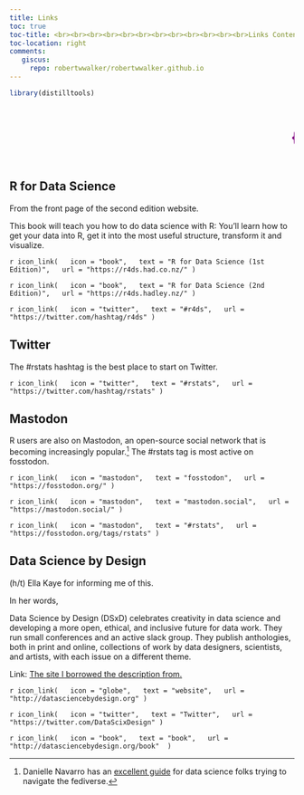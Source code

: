 ```yaml
---
title: Links
toc: true
toc-title: <br><br><br><br><br><br><br><br><br><br><br><br>Links Contents
toc-location: right
comments:
   giscus: 
     repo: robertwwalker/robertwwalker.github.io
---
```


```r
library(distilltools)
```

<marquee scrollamount="10"><h1><p style="color:purple;">{{< fa brands r-project >}}obertwwalker.github.io <br></p></h1></marquee>


## R for Data Science

From the front page of the second edition website.

::: {.callout-tip}
This book will teach you how to do data science with R: You’ll learn how to get your data into R, get it into the most useful structure, transform it and visualize.
:::

`r icon_link(
  icon = "book",
  text = "R for Data Science (1st Edition)",
  url = "https://r4ds.had.co.nz/"
)`

`r icon_link(
  icon = "book",
  text = "R for Data Science (2nd Edition)",
  url = "https://r4ds.hadley.nz/"
)`

`r icon_link(
  icon = "twitter",
  text = "#r4ds",
  url = "https://twitter.com/hashtag/r4ds"
)`


## Twitter

The #rstats hashtag is the best place to start on Twitter.

`r icon_link(
  icon = "twitter",
  text = "#rstats",
  url = "https://twitter.com/hashtag/rstats"
)`

## Mastodon

R users are also on Mastodon, an open-source social network that is becoming increasingly popular.^[Danielle Navarro has an [excellent guide](https://blog.djnavarro.net/posts/2022-11-03_what-i-know-about-mastodon/){target="_blank"} for data science folks trying to navigate the fediverse.] The #rstats tag is most active on fosstodon.

`r icon_link(
  icon = "mastodon",
  text = "fosstodon",
  url = "https://fosstodon.org/"
)`

`r icon_link(
  icon = "mastodon",
  text = "mastodon.social",
  url = "https://mastodon.social/"
)`

`r icon_link(
  icon = "mastodon",
  text = "#rstats",
  url = "https://fosstodon.org/tags/rstats"
)`

## Data Science by Design

(h/t) Ella Kaye for informing me of this.

In her words, 

::: {.callout-note}
Data Science by Design (DSxD) celebrates creativity in data science and developing a more open, ethical, and inclusive future for data work. They run small conferences and an active slack group. They publish anthologies, both in print and online, collections of work by data designers, scientists, and artists, with each issue on a different theme.

Link: [The site I borrowed the description from.](https://ellakaye.co.uk/community.html)
:::

`r icon_link(
  icon = "globe",
  text = "website",
  url = "http://datasciencebydesign.org"
)`

`r icon_link(
  icon = "twitter",
  text = "Twitter",
  url = "https://twitter.com/DataScixDesign"
)`

`r icon_link(
  icon = "book",
  text = "book",
  url = "http://datasciencebydesign.org/book" 
)`